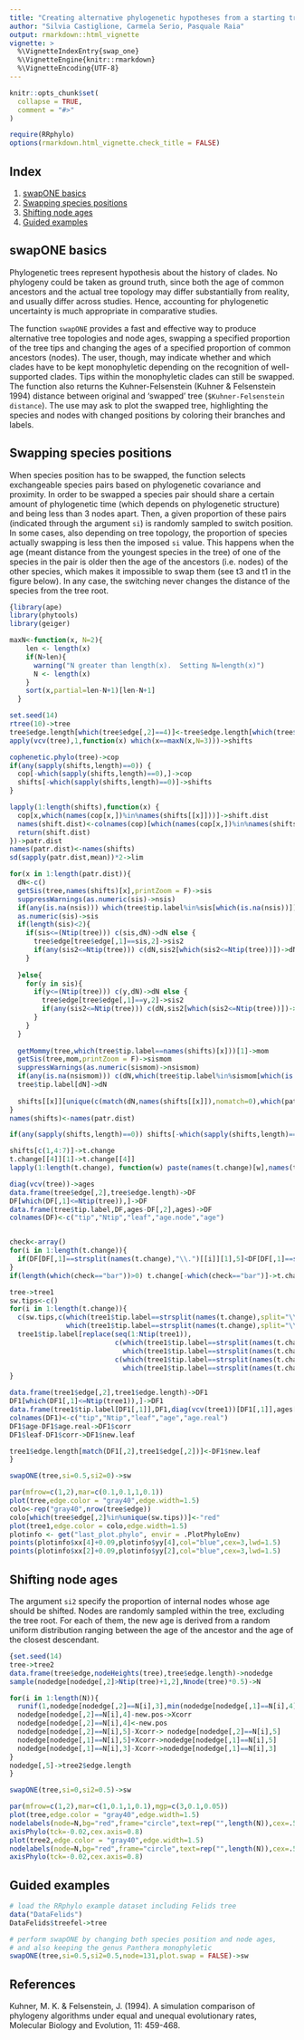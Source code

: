 ---
title: "Creating alternative phylogenetic hypotheses from a starting tree"
author: "Silvia Castiglione, Carmela Serio, Pasquale Raia"
output: rmarkdown::html_vignette
vignette: >
  %\VignetteIndexEntry{swap_one}
  %\VignetteEngine{knitr::rmarkdown}
  %\VignetteEncoding{UTF-8}
---

```{r, include = FALSE}
knitr::opts_chunk$set(
  collapse = TRUE,
  comment = "#>"
)

require(RRphylo)
options(rmarkdown.html_vignette.check_title = FALSE)
```

## Index
1. [swapONE basics](#basics)
2. [Swapping species positions](#species)
3. [Shifting node ages](#nodes)
4. [Guided examples](#examples)


## swapONE basics {#basics}
Phylogenetic trees represent hypothesis about the history of clades. No phylogeny could be taken as ground truth, since both the age of common ancestors and the actual tree topology may differ substantially from reality, and usually differ across studies. Hence, accounting for phylogenetic uncertainty is much appropriate in comparative studies. 

The function `swapONE` provides a fast and effective way to produce alternative tree topologies and node ages, swapping a specified proportion of the tree tips and changing the ages of a specified proportion of common ancestors (nodes). The user, though, may indicate whether and which clades have to be kept monophyletic depending on the recognition of well-supported clades. Tips within the monophyletic clades can still be swapped. The function also returns the Kuhner-Felsenstein (Kuhner & Felsenstein 1994) distance between original and 'swapped' tree (`$Kuhner-Felsenstein distance`). The use may ask to plot the swapped tree, highlighting the species and nodes with changed positions by coloring their branches and labels.


## Swapping species positions {#species}
When species position has to be swapped, the function selects exchangeable species pairs based on phylogenetic covariance and proximity. In order to be swapped a species pair should share a certain amount of phylogenetic time (which depends on phylogenetic structure) and being less than 3 nodes apart. Then, a given proportion of these pairs (indicated through the argument `si`) is randomly sampled to switch position. In some cases, also depending on tree topology, the proportion of species actually swapping is less then the imposed `si` value. This happens when the age (meant distance from the youngest species in the tree) of one of the species in the pair is older then the age of the ancestors (i.e. nodes) of the other species, which makes it impossible to swap them (see t3 and t1 in the figure below).
In any case, the switching never changes the distance of the species from the tree root.
```{r echo=3,fig.dim=c(6,3), message=FALSE, warning=FALSE, dpi=200, out.width='98%',fig.align="center"}
{library(ape)
library(phytools)
library(geiger)

maxN<-function(x, N=2){
    len <- length(x)
    if(N>len){
      warning("N greater than length(x).  Setting N=length(x)")
      N <- length(x)
    }
    sort(x,partial=len-N+1)[len-N+1]
  }

set.seed(14)
rtree(10)->tree
tree$edge.length[which(tree$edge[,2]==4)]<-tree$edge.length[which(tree$edge[,2]==4)]-0.2
apply(vcv(tree),1,function(x) which(x==maxN(x,N=3)))->shifts

cophenetic.phylo(tree)->cop
if(any(sapply(shifts,length)==0)) {
  cop[-which(sapply(shifts,length)==0),]->cop
  shifts[-which(sapply(shifts,length)==0)]->shifts
}

lapply(1:length(shifts),function(x) {
  cop[x,which(names(cop[x,])%in%names(shifts[[x]]))]->shift.dist
  names(shift.dist)<-colnames(cop)[which(names(cop[x,])%in%names(shifts[[x]]))]
  return(shift.dist)
})->patr.dist
names(patr.dist)<-names(shifts)
sd(sapply(patr.dist,mean))*2->lim

for(x in 1:length(patr.dist)){
  dN<-c()
  getSis(tree,names(shifts)[x],printZoom = F)->sis
  suppressWarnings(as.numeric(sis)->nsis)
  if(any(is.na(nsis))) which(tree$tip.label%in%sis[which(is.na(nsis))])->sis[which(is.na(nsis))]
  as.numeric(sis)->sis
  if(length(sis)<2){
    if(sis<=(Ntip(tree))) c(sis,dN)->dN else {
      tree$edge[tree$edge[,1]==sis,2]->sis2
      if(any(sis2<=Ntip(tree))) c(dN,sis2[which(sis2<=Ntip(tree))])->dN
    }
    
  }else{
    for(y in sis){
      if(y<=(Ntip(tree))) c(y,dN)->dN else {
        tree$edge[tree$edge[,1]==y,2]->sis2
        if(any(sis2<=Ntip(tree))) c(dN,sis2[which(sis2<=Ntip(tree))])->dN
      }
    }
  }
  
  getMommy(tree,which(tree$tip.label==names(shifts)[x]))[1]->mom
  getSis(tree,mom,printZoom = F)->sismom
  suppressWarnings(as.numeric(sismom)->nsismom)
  if(any(is.na(nsismom))) c(dN,which(tree$tip.label%in%sismom[which(is.na(nsismom))]))->dN
  tree$tip.label[dN]->dN
  
  shifts[[x]][unique(c(match(dN,names(shifts[[x]]),nomatch=0),which(patr.dist[[x]]<lim)))]->shifts[[x]]
}
names(shifts)<-names(patr.dist)

if(any(sapply(shifts,length)==0)) shifts[-which(sapply(shifts,length)==0)]->shifts

shifts[c(1,4:7)]->t.change
t.change[[4]][1]->t.change[[4]]
lapply(1:length(t.change), function(w) paste(names(t.change)[w],names(t.change[[w]]),sep="."))->names(t.change)

diag(vcv(tree))->ages
data.frame(tree$edge[,2],tree$edge.length)->DF
DF[which(DF[,1]<=Ntip(tree)),]->DF
data.frame(tree$tip.label,DF,ages-DF[,2],ages)->DF
colnames(DF)<-c("tip","Ntip","leaf","age.node","age")


check<-array()
for(i in 1:length(t.change)){
  if(DF[DF[,1]==strsplit(names(t.change),"\\.")[[i]][1],5]<DF[DF[,1]==strsplit(names(t.change),"\\.")[[i]][2],4] | DF[DF[,1]==strsplit(names(t.change),"\\.")[[i]][2],5]<DF[DF[,1]==strsplit(names(t.change),"\\.")[[i]][1],4]) check[i]<-"bar" else check[i]<-"good"
}
if(length(which(check=="bar"))>0) t.change[-which(check=="bar")]->t.change

tree->tree1
sw.tips<-c()
for(i in 1:length(t.change)){
  c(sw.tips,c(which(tree1$tip.label==strsplit(names(t.change),split="\\.")[[i]][1]),
              which(tree1$tip.label==strsplit(names(t.change),split="\\.")[[i]][2])))->sw.tips
  tree1$tip.label[replace(seq(1:Ntip(tree1)),
                          c(which(tree1$tip.label==strsplit(names(t.change),split="\\.")[[i]][1]),
                            which(tree1$tip.label==strsplit(names(t.change),split="\\.")[[i]][2])),
                          c(which(tree1$tip.label==strsplit(names(t.change),split="\\.")[[i]][2]),
                            which(tree1$tip.label==strsplit(names(t.change),split="\\.")[[i]][1])))]->tree1$tip.label
}

data.frame(tree1$edge[,2],tree1$edge.length)->DF1
DF1[which(DF1[,1]<=Ntip(tree1)),]->DF1
data.frame(tree1$tip.label[DF1[,1]],DF1,diag(vcv(tree1))[DF1[,1]],ages[match(tree1$tip.label[DF1[,1]],names(ages))])->DF1
colnames(DF1)<-c("tip","Ntip","leaf","age","age.real")
DF1$age-DF1$age.real->DF1$corr
DF1$leaf-DF1$corr->DF1$new.leaf

tree1$edge.length[match(DF1[,2],tree1$edge[,2])]<-DF1$new.leaf
}

swapONE(tree,si=0.5,si2=0)->sw

par(mfrow=c(1,2),mar=c(0.1,0.1,1,0.1))
plot(tree,edge.color = "gray40",edge.width=1.5)
colo<-rep("gray40",nrow(tree$edge))
colo[which(tree$edge[,2]%in%unique(sw.tips))]<-"red"
plot(tree1,edge.color = colo,edge.width=1.5)
plotinfo <- get("last_plot.phylo", envir = .PlotPhyloEnv)
points(plotinfo$xx[4]+0.09,plotinfo$yy[4],col="blue",cex=3,lwd=1.5)
points(plotinfo$xx[2]+0.09,plotinfo$yy[2],col="blue",cex=3,lwd=1.5)
```

## Shifting node ages {#nodes}
The argument `si2` specify the proportion of internal nodes whose age should be shifted. Nodes are randomly sampled within the tree, excluding the tree root. For each of them, the new age is derived from a random uniform distribution ranging between the age of the ancestor and the age of the closest descendant.

```{r echo=3,fig.dim=c(6,3), message=FALSE, warning=FALSE, dpi=200, out.width='98%',fig.align="center"}
{set.seed(14)
tree->tree2
data.frame(tree$edge,nodeHeights(tree),tree$edge.length)->nodedge
sample(nodedge[nodedge[,2]>Ntip(tree)+1,2],Nnode(tree)*0.5)->N

for(i in 1:length(N)){
  runif(1,nodedge[nodedge[,2]==N[i],3],min(nodedge[nodedge[,1]==N[i],4]))->new.pos
  nodedge[nodedge[,2]==N[i],4]-new.pos->Xcorr
  nodedge[nodedge[,2]==N[i],4]<-new.pos
  nodedge[nodedge[,2]==N[i],5]-Xcorr-> nodedge[nodedge[,2]==N[i],5]
  nodedge[nodedge[,1]==N[i],5]+Xcorr->nodedge[nodedge[,1]==N[i],5]
  nodedge[nodedge[,1]==N[i],3]-Xcorr->nodedge[nodedge[,1]==N[i],3]
}
nodedge[,5]->tree2$edge.length
}

swapONE(tree,si=0,si2=0.5)->sw

par(mfrow=c(1,2),mar=c(1,0.1,1,0.1),mgp=c(3,0.1,0.05))
plot(tree,edge.color = "gray40",edge.width=1.5)
nodelabels(node=N,bg="red",frame="circle",text=rep("",length(N)),cex=.5)
axisPhylo(tck=-0.02,cex.axis=0.8)
plot(tree2,edge.color = "gray40",edge.width=1.5)
nodelabels(node=N,bg="red",frame="circle",text=rep("",length(N)),cex=.5)
axisPhylo(tck=-0.02,cex.axis=0.8)
```


## Guided examples
```{r message=FALSE, warning=FALSE}
# load the RRphylo example dataset including Felids tree
data("DataFelids")
DataFelids$treefel->tree

# perform swapONE by changing both species position and node ages, 
# and also keeping the genus Panthera monophyletic
swapONE(tree,si=0.5,si2=0.5,node=131,plot.swap = FALSE)->sw

```

## References
Kuhner, M. K. & Felsenstein, J. (1994). A simulation comparison of phylogeny algorithms under equal and unequal evolutionary rates, Molecular Biology and Evolution, 11: 459-468.

